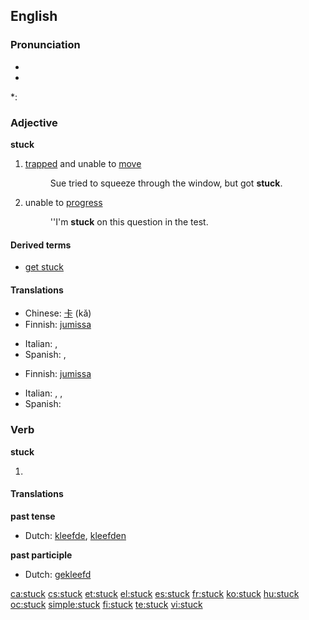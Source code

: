 ==English==

===Pronunciation===
* {{IPA|/'stʌk/}}
* {{audio|en-us-stuck.ogg|Audio (US)}}

*: {{rhymes|ʌk}}

===Adjective===
'''stuck'''

# [[trapped]] and unable to [[move]]
#: Sue tried to squeeze through the window, but got '''stuck'''.
# unable to [[progress]]
#: ''I'm '''stuck''' on this question in the test.

====Derived terms====
* [[get stuck]]

====Translations====
{{trans-top|trapped and unable to move}}
* Chinese: [[卡]] (kǎ)
* Finnish: [[jumissa]]
{{trans-mid}}
* Italian: {{t|it|intrappolato}},  {{t|it|bloccato}}
* Spanish: {{t-|es|atrapado}}, {{t-|es|pegado}}
{{trans-bottom}}

{{trans-top|unable to progress}}
* Finnish: [[jumissa]]
{{trans-mid}}
* Italian: {{t|it|ostruito}},  {{t|it|bloccato}},  {{t|it|inceppato}}
* Spanish: {{t-|es|atascado}}
{{trans-bottom}}

===Verb===
'''stuck'''

# {{past tense of| to [[stick]]}}

====Translations====
'''past tense'''
* Dutch: [[kleefde]], [[kleefden]]
'''past participle'''
* Dutch: [[gekleefd]]

[[ca:stuck]]
[[cs:stuck]]
[[et:stuck]]
[[el:stuck]]
[[es:stuck]]
[[fr:stuck]]
[[ko:stuck]]
[[hu:stuck]]
[[oc:stuck]]
[[simple:stuck]]
[[fi:stuck]]
[[te:stuck]]
[[vi:stuck]]